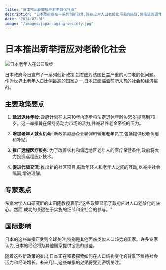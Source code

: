 ```yaml
---
title: "日本推出新举措应对老龄化社会"
description: "日本政府宣布一系列创新政策,旨在应对人口老龄化带来的挑战,包括延迟退休年龄和增加老年人就业机会。"
date: "2024-07-01"
image: "/images/japan-aging-society.jpg"
---
```


# 日本推出新举措应对老龄化社会

![日本老年人在公园散步](/images/japan-aging-society.jpg)

日本政府今日宣布了一系列创新政策,旨在应对该国日益严重的人口老龄化问题。作为世界上老年人口比例最高的国家之一,日本正面临着前所未有的社会和经济挑战。

## 主要政策要点

1. **延迟退休年龄**: 政府计划在未来10年内逐步将法定退休年龄从65岁提高到70岁。这一举措旨在保持劳动力市场的活力,并减轻养老金系统的压力。

2. **增加老年人就业机会**: 新政策鼓励企业雇佣和留用老年员工,包括提供税收优惠和补贴。

3. **推广远程医疗服务**: 为了改善农村和偏远地区老年人的医疗保健条件,政府将大力投资远程医疗技术。

4. **促进代际交流**: 推出新的社区项目,鼓励年轻人和老年人之间的互动,以减少社会隔离,增进理解。

## 专家观点

东京大学人口研究所的山田隆教授表示:"这些政策显示了政府应对人口老龄化的决心。然而,成功的关键在于实施的细节和全社会的参与。"

## 国际影响

日本的这些举措正受到全球关注,特别是其他面临类似人口趋势的国家。许多专家认为,日本的经验将为其他国家提供宝贵的借鉴。

随着这些新政策的推出,日本正在积极探索如何在人口结构变化的背景下维持社会活力和经济增长。未来几年,这些举措的效果将受到密切关注。
